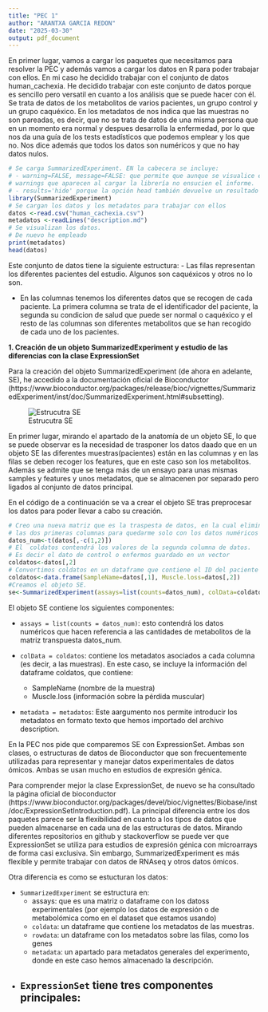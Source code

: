 ```yaml
---
title: "PEC 1"
author: "ARANTXA GARCIA REDON"
date: "2025-03-30"
output: pdf_document
---
```

En primer lugar, vamos a cargar los paquetes que necesitamos para resolver la PEC y además vamos a cargar los datos en R para poder trabajar con ellos. En mi caso he decidido trabajar con el conjunto de datos human_cachexia. He decidido trabajar con este conjunto de datos porque es sencillo pero versatil en cuanto a los análisis que se puede hacer con él. Se trata de datos de los metabolitos de varios pacientes, un grupo control y un grupo caquéxico. En los metadatos de nos indica que las muestras no son pareadas, es decir, que no se trata de datos de una misma persona que en un momento era  normal y despues desarrolla la enfermedad, por lo que nos da una guía de los tests estadísticos que podemos emplear y los que no. Nos dice además que todos los datos son numéricos y que no hay datos nulos. 

```r
# Se carga SummarizedExperiment. EN la cabecera se incluye: 
# - warning=FALSE, message=FALSE: que permite que aunque se visualice el código, los
# warnings que aparecen al cargar la librería no ensucien el informe.
# - results='hide' porque la opción head también devuelve un resultado muy largo. 
library(SummarizedExperiment)
# Se cargan los datos y los metadatos para trabajar con ellos
datos <-read.csv("human_cachexia.csv")
metadatos <-readLines("description.md")
# Se visualizan los datos. 
# De nuevo he empleado 
print(metadatos)
head(datos)
```
 Este conjunto de datos tiene la siguiente estructura: 
  - Las filas representan los diferentes pacientes del estudio. Algunos son caquéxicos y otros no lo son.
  
  - En las columnas tenemos los diferentes datos que se recogen de cada paciente. La primera columna se trata de el identificador del paciente, la segunda su condicion de salud que puede ser normal o caquéxico y el resto de las columnas son diferentes metabolitos que se han recogido de cada uno de los pacientes.
  
**1. Creación de un objeto SummarizedExperiment y estudio de las diferencias con la clase ExpressionSet**

Para la creación del objeto SummarizedExperiment (de ahora en adelante, SE), he accedido a la documentación oficial de Bioconductor (https://www.bioconductor.org/packages/release/bioc/vignettes/SummarizedExperiment/inst/doc/SummarizedExperiment.html#subsetting). 

![Estrucutra SE]("C:/Users/arant/Downloads/Summarized.Experiment.png")


En primer lugar, mirando el apartado de la anatomía de un objeto SE, lo que se puede observar es la necesidad de trasponer los datos daado que en un objeto SE las diferentes muestras(pacientes) están en las columnas y en las filas se deben recoger los features, que en este caso son los metabolitos. Además se admite que se tenga más de un ensayo para unas mismas samples y features y unos metadatos, que se almacenen por separado pero ligados al conjunto de datos principal. 

En el código de a continuación se va a crear el objeto SE tras preprocesar los datos para poder llevar a cabo su creación. 

```r
# Creo una nueva matriz que es la traspesta de datos, en la cual elimino 
# las dos primeras columnas para quedarme solo con los datos numéricos
datos_num<-t(datos[,-c(1,2)])
# El  coldatos contendrá los valores de la segunda columna de datos.
# Es decir el dato de control o enfermos guardado en un vector
coldatos<-datos[,2]
# Convertimos coldatos en un dataframe que contiene el ID del paciente y su condicion
coldatos<-data.frame(SampleName=datos[,1], Muscle.loss=datos[,2])
#Creamos el objeto SE.
se<-SummarizedExperiment(assays=list(counts=datos_num), colData=coldatos, metadata=metadatos)
```

El objeto SE contiene los siguientes componentes: 
  
  - `assays = list(counts = datos_num)`: esto contendrá los datos numéricos que hacen referencia a las cantidades de metabolitos de la matriz transpuesta datos_num. 
  
  - `colData = coldatos`:  contiene los metadatos asociados a cada columna (es decir, a las muestras). En este caso, se incluye la información del dataframe coldatos, que contiene:
    - SampleName (nombre de la muestra)
    - Muscle.loss (información sobre la pérdida muscular)
    
  - `metadata = metadatos`: Este aargumento nos permite introducir los metadatos en formato texto que hemos importado del archivo description.

En la PEC nos pide que comparemos SE con ExpressionSet. Ambas son clases, o estructuras de datos de Bioconductor que son frecuentemente utilizadas para representar y manejar datos experimentales de datos ómicos. Ambas se usan mucho en estudios de expresión génica. 

Para comprender mejor la clase ExpressionSet, de nuevo se ha consultado la página oficial de bioconductor (https://www.bioconductor.org/packages/devel/bioc/vignettes/Biobase/inst/doc/ExpressionSetIntroduction.pdf). La principal diferencia entre los dos paquetes parece ser la flexibilidad en cuanto a los tipos de datos que pueden almacenarse en cada una de las estructuras de datos. Mirando diferentes repositorios en github y stackoverflow se puede ver que ExpressionSet se utiliza para estudios de expresión génica con microarrays de forma casi exclusiva. Sin embargo, SummarizedExperiment es más flexible y permite trabajar con datos de RNAseq y otros datos ómicos. 

Otra diferencia es como se estucturan los datos: 

  - `SummarizedExperiment` se estructura en:
    - assays: que es una matriz o dataframe con los datoss experimentales (por ejemplo los datos de expresión o de metabolómica como en el dataset que estamos usando)
    - `coldata`: un dataframe que contiene los metadatos de las muestras.
    - `rowdata`: un dataframe con los metadatos sobre las filas, como los genes
    - `metadata`: un apartado para metadatos generales del experimento, donde en este caso hemos almacenado la descripción.

  - `ExpressionSet` tiene tres componentes principales: 
    - 

